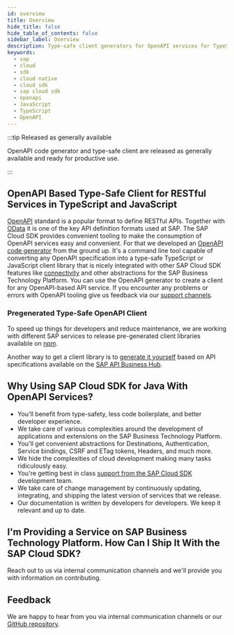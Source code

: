 ```yaml
---
id: overview
title: Overview
hide_title: false
hide_table_of_contents: false
sidebar_label: Overview
description: Type-safe client generators for OpenAPI services for TypeScript and JavaScript
keywords:
  - sap
  - cloud
  - sdk
  - cloud native
  - cloud sdk
  - sap cloud sdk
  - openapi
  - JavaScript
  - TypeScript
  - OpenAPI
---
```


:::tip Released as generally available

OpenAPI code generator and type-safe client are released as generally available and ready for productive use.

:::

## OpenAPI Based Type-Safe Client for RESTful Services in TypeScript and JavaScript

[OpenAPI](https://www.openapis.org/) standard is a popular format to define RESTful APIs.
Together with [OData](../odata/overview.mdx) it is one of the key API definition formats used at SAP.
The SAP Cloud SDK provides convenient tooling to make the consumption of OpenAPI services easy and convenient.
For that we developed an [OpenAPI code generator](generate-openapi-client.mdx) from the ground up.
It's a command line tool capable of converting any OpenAPI specification into a type-safe TypeScript or JavaScript client library that is nicely integrated with other SAP Cloud SDK features like [connectivity](../connectivity/destination.mdx) and other abstractions for the SAP Business Technology Platform.
You can use the OpenAPI generator to create a client for any OpenAPI-based API service.
If you encounter any problems or errors with OpenAPI tooling give us feedback via our [support channels](../../../overview/support.mdx).

### Pregenerated Type-Safe OpenAPI Client

To speed up things for developers and reduce maintenance, we are working with different SAP services to release pre-generated client libraries available on [npm](https://www.npmjs.com/search?q=%40sap%2Fcloud-sdk-vdm).

Another way to get a client library is to [generate it yourself](generate-openapi-client.mdx) based on API specifications available on the [SAP API Business Hub](https://api.sap.com/).

## Why Using SAP Cloud SDK for Java With OpenAPI Services?

- You'll benefit from type-safety, less code boilerplate, and better developer experience.
- We take care of various complexities around the development of applications and extensions on the SAP Business Technology Platform.
- You'll get convenient abstractions for Destinations, Authentication, Service bindings, CSRF and ETag tokens, Headers, and much more.
- We hide the complexities of cloud development making many tasks ridiculously easy.
- You're getting best in class [support from the SAP Cloud SDK](https://github.com/SAP/cloud-sdk-js/issues/new/choose) development team.
- We take care of change management by continuously updating, integrating, and shipping the latest version of services that we release.
- Our documentation is written by developers for developers.
  We keep it relevant and up to date.

## I'm Providing a Service on SAP Business Technology Platform. How Can I Ship It With the SAP Cloud SDK?

Reach out to us via internal communication channels and we'll provide you with information on contributing.

## Feedback

We are happy to hear from you via internal communication channels or our [GitHub repository](https://github.com/SAP/cloud-sdk-js/issues/new/choose).
